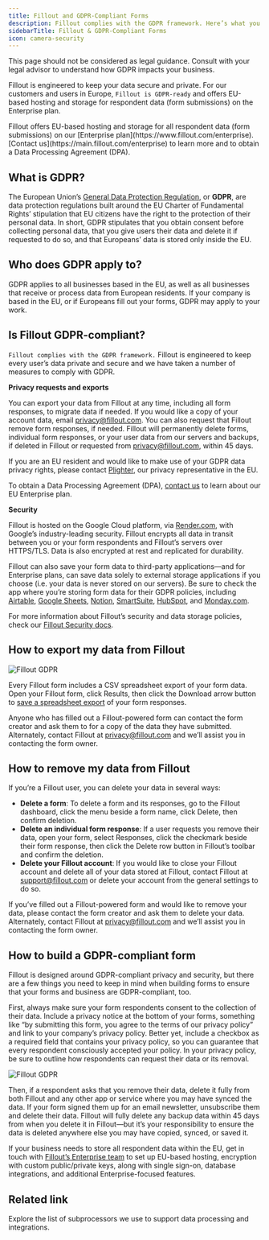 ```yaml
---
title: Fillout and GDPR-Compliant Forms
description: Fillout complies with the GDPR framework. Here’s what you need to know about keeping form data private and data processing.
sidebarTitle: Fillout & GDPR-Compliant Forms
icon: camera-security
---
```


This page should not be considered as legal guidance. Consult with your legal advisor to understand how GDPR impacts your business.

Fillout is engineered to keep your data secure and private. For our customers and users in Europe, `Fillout is GDPR-ready` and offers EU-based hosting and storage for respondent data (form submissions) on the Enterprise plan.

<Note>
Fillout offers EU-based hosting and storage for all respondent data (form submissions) on our [Enterprise plan](https://www.fillout.com/enterprise). [Contact us](https://main.fillout.com/enterprise) to learn more and to obtain a Data Processing Agreement (DPA).
</Note>

## What is GDPR?

The European Union’s [General Data Protection Regulation](https://commission.europa.eu/law/law-topic/data-protection/data-protection-eu_en), or **GDPR**, are data protection regulations built around the EU Charter of Fundamental Rights’ stipulation that EU citizens have the right to the protection of their personal data. In short, GDPR stipulates that you obtain consent before collecting personal data, that you give users their data and delete it if requested to do so, and that Europeans’ data is stored only inside the EU.

## Who does GDPR apply to?

GDPR applies to all businesses based in the EU, as well as all businesses that receive or process data from European residents. If your company is based in the EU, or if Europeans fill out your forms, GDPR may apply to your work.

## Is Fillout GDPR-compliant?

`Fillout complies with the GDPR framework.` Fillout is engineered to keep every user’s data private and secure and we have taken a number of measures to comply with GDPR.

**Privacy requests and exports**

You can export your data from Fillout at any time, including all form responses, to migrate data if needed. If you would like a copy of your account data, email [privacy@fillout.com](mailto:privacy@fillout.com). You can also request that Fillout remove form responses, if needed. Fillout will permanently delete forms, individual form responses, or your user data from our servers and backups, if deleted in Fillout or requested from privacy@fillout.com, within 45 days.

If you are an EU resident and would like to make use of your GDPR data privacy rights, please contact [Plighter](https://prighter.com/q/11880772674), our privacy representative in the EU.

To obtain a Data Processing Agreement (DPA), [contact us](https://main.fillout.com/enterprise) to learn about our EU Enterprise plan.

**Security**

Fillout is hosted on the Google Cloud platform, via [Render.com](https://render.com/), with Google’s industry-leading security. Fillout encrypts all data in transit between you or your form respondents and Fillout’s servers over HTTPS/TLS. Data is also encrypted at rest and replicated for durability.

Fillout can also save your form data to third-party applications—and for Enterprise plans, can save data solely to external storage applications if you choose (i.e. your data is never stored on our servers). Be sure to check the app where you’re storing form data for their GDPR policies, including [Airtable](https://support.airtable.com/docs/gdpr-at-airtable), [Google Sheets](https://cloud.google.com/privacy/gdpr), [Notion](https://www.notion.so/help/gdpr-at-notion), [SmartSuite](https://www.smartsuite.com/security), [HubSpot](https://www.hubspot.com/data-privacy/gdpr), and [Monday.com](https://support.monday.com/hc/en-us/articles/360000733949-monday-com-and-GDPR).

For more information about Fillout’s security and data storage policies, check our [Fillout Security docs](/help/security).

## How to export my data from Fillout

<Frame>
  <img src="/images/security-&-legal/image-3.png" alt="Fillout GDPR" />
</Frame>


Every Fillout form includes a CSV spreadsheet export of your form data. Open your Fillout form, click Results, then click the Download arrow button to [save a spreadsheet export](/help/view-responses) of your form responses.

Anyone who has filled out a Fillout-powered form can contact the form creator and ask them to for a copy of the data they have submitted. Alternately, contact Fillout at privacy@fillout.com and we’ll assist you in contacting the form owner.

## How to remove my data from Fillout

If you’re a Fillout user, you can delete your data in several ways:

- **Delete a form**: To delete a form and its responses, go to the Fillout dashboard, click the menu beside a form name, click Delete, then confirm deletion.
- **Delete an individual form response**: If a user requests you remove their data, open your form, select Responses, click the checkmark beside their form response, then click the Delete row button in Fillout’s toolbar and confirm the deletion.
- **Delete your Fillout account**: If you would like to close your Fillout account and delete all of your data stored at Fillout, contact Fillout at [support@fillout.com](mailto:support@fillout.com) or delete your account from the general settings to do so.

If you’ve filled out a Fillout-powered form and would like to remove your data, please contact the form creator and ask them to delete your data. Alternately, contact Fillout at [privacy@fillout.com](mailto:privacy@fillout.com) and we’ll assist you in contacting the form owner.

## How to build a GDPR-compliant form

Fillout is designed around GDPR-compliant privacy and security, but there are a few things you need to keep in mind when building forms to ensure that your forms and business are GDPR-compliant, too.

First, always make sure your form respondents consent to the collection of their data. Include a privacy notice at the bottom of your forms, something like “by submitting this form, you agree to the terms of our privacy policy” and link to your company’s privacy policy. Better yet, include a checkbox as a required field that contains your privacy policy, so you can guarantee that every respondent consciously accepted your policy. In your privacy policy, be sure to outline how respondents can request their data or its removal.

<Frame>
  <img src="/images/security-&-legal/image-1.png" alt="Fillout GDPR" />
</Frame>

Then, if a respondent asks that you remove their data, delete it fully from both Fillout and any other app or service where you may have synced the data. If your form signed them up for an email newsletter, unsubscribe them and delete their data. Fillout will fully delete any backup data within 45 days from when you delete it in Fillout—but it’s your responsibility to ensure the data is deleted anywhere else you may have copied, synced, or saved it.

If your business needs to store all respondent data within the EU, get in touch with [Fillout’s Enterprise team](https://main.fillout.com/enterprise) to set up EU-based hosting, encryption with custom public/private keys, along with single sign-on, database integrations, and additional Enterprise-focused features.

## Related link

<CardGroup cols={3}>
  <Card title="Subprocessors" icon="panel-ews" iconType="regular" color="#FFC738" href="/help/subprocessors">
    Explore the list of subprocessors we use to support data processing and integrations.
  </Card>
</CardGroup>
